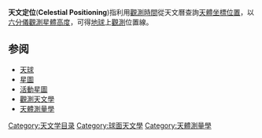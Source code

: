 '''天文定位'''('''Celestial Positioning''')指利用[[觀測|觀測]][[時間|時間]]從天文曆查詢[[天體|天體]][[坐標系|坐標]][[位置|位置]]，以[[六分儀|六分儀]][[觀測|觀測]][[星體|星體]][[高度|高度]]，可得[[地球|地球]]上[[觀測|觀測]]位置線。

==参阅==
*[[天球|天球]]
*[[星圖|星圖]]
*[[活動星圖|活動星圖]]
*[[觀測天文學|觀測天文學]]
*[[天體測量學|天體測量學]]

{{天球坐標}}
{{天文小作品}}

[[Category:天文学目录|Category:天文学目录]]
[[Category:球面天文學|Category:球面天文學]]
[[Category:天體測量學|Category:天體測量學]]